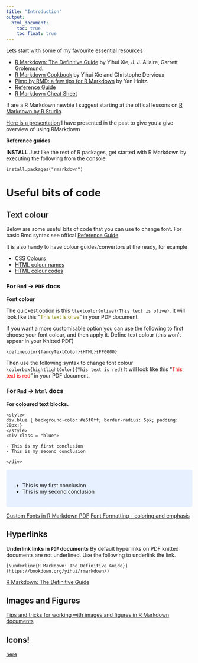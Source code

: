 ```yaml
---
title: "Introduction"
output:
  html_document:
    toc: true
    toc_float: true
---
```


Lets start with some of my favourite essential resources

* [R Markdown: The Definitive Guide](https://bookdown.org/yihui/rmarkdown/) by Yihui Xie, J. J. Allaire, Garrett Grolemund.
* [R Markdown Cookbook](https://bookdown.org/yihui/rmarkdown-cookbook/) by Yihui Xie and Christophe Dervieux
* [Pimp by RMD: a few tips for R Markdown](https://holtzy.github.io/Pimp-my-rmd/) by Yan Holtz.
* [Reference Guide](https://rstudio.com/wp-content/uploads/2015/03/rmarkdown-reference.pdf?_ga=2.203245073.1802232962.1587452707-209816525.1575608236)
* [R Markdown Cheat Sheet](https://github.com/rstudio/cheatsheets/raw/master/rmarkdown-2.0.pdf)


If are a R Markdown newbie I suggest starting at the offical lessons on [R Markdown by R Studio](https://rmarkdown.rstudio.com/).

[Here is a presentation](https://docs.google.com/presentation/d/e/2PACX-1vRpQkv2wRcJILZ69i9H9z38XukVGi94XjdkTzwlVXhbHaG4aqVn2QZ3mo01xeixsw_SgtxnOkZ299Rm/pub?start=false&loop=false&delayms=3000) I have presented in the past to give you a give overview of using RMarkdown

**Reference guides**


**INSTALL**
Just like the rest of R packages, get started with R Markdown by executing the following from the console
```
install.packages("rmarkdown")
```


# Useful bits of code

## Text colour

Below are some useful bits of code that you can use to change font. For basic Rmd syntax see offical [Reference Guide](https://rstudio.com/wp-content/uploads/2015/03/rmarkdown-reference.pdf?_ga=2.203245073.1802232962.1587452707-209816525.1575608236).

It is also handy to have colour guides/convertors at the ready, for example

* [CSS Colours](https://www.w3schools.com/cssref/css_colors.asp)
* [HTML colour names](https://www.w3schools.com/colors/colors_names.asp)
* [HTML colour codes](https://htmlcolorcodes.com/)

### For `Rmd` -> `PDF` docs

**Font colour**

The quickest option is this `\textcolor{olive}{This text is olive}`. It will look like this "<span style="color: olive;">This text is olive</span>" in your PDF document.


If you want a more customisable option you can use the following to first choose your font colour, and then apply it.
Define text colour (this won't appear in your Knitted PDF)
```
\definecolor{fancyTextColor}{HTML}{FF0000}
```

Then use the following syntax to change font colour `\colorbox{hightlightColor}{This text is red}` It will look like this "<span style="color: red;">This text is red</span>" in your PDF document.

### For `Rmd` -> `html` docs

**For coloured text blocks.**
```
<style>
div.blue { background-color:#e6f0ff; border-radius: 5px; padding: 20px;}
</style>
<div class = "blue">

- This is my first conclusion
- This is my second conclusion

</div>
```
<style>
div.blue { background-color:#e6f0ff; border-radius: 5px; padding: 20px;}
</style>
<div class = "blue">

- This is my first conclusion
- This is my second conclusion

</div>

[Custom Fonts in R Markdown PDF](https://community.rstudio.com/t/custom-fonts-in-rmarkdown-pdf/2098)
[Font Formatting - coloring and emphasis](https://edpflager.com/?p=4002)

## Hyperlinks

**Underlink links in `PDF` documents**
By default hyperlinks on PDF knitted documents are not underlined.
Use the following to underlink the link.
```
[\underline{R Markdown: The Definitive Guide}](https://bookdown.org/yihui/rmarkdown/)
```
[R Markdown: The Definitive Guide](https://bookdown.org/yihui/rmarkdown/)

## Images and Figures

[Tips and tricks for working with images and figures in R Markdown documents](http://zevross.com/blog/2017/06/19/tips-and-tricks-for-working-with-images-and-figures-in-r-markdown-documents/)

## Icons! 

[here](https://ropensci.org/technotes/2018/05/15/icon/)
